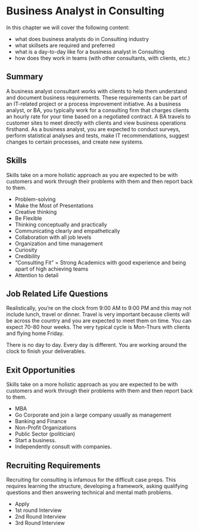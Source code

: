 # Business Analyst in Consulting {-}

In this chapter we will cover the following content:

- what does business analysts do in Consulting industry
- what skillsets are required and preferred
- what is a day-to-day like for a business analyst in Consulting
- how does they work in teams (with other consultants, with clients, etc.)

## Summary {-}

A business analyst consultant works with clients to help them understand and document business requirements. These requirements can be part of an IT-related project or a process improvement initiative. As a business analyst, or BA, you typically work for a consulting firm that charges clients an hourly rate for your time based on a negotiated contract. A BA travels to customer sites to meet directly with clients and view business operations firsthand. As a business analyst, you are expected to conduct surveys, perform statistical analyses and tests, make IT recommendations, suggest changes to certain processes, and create new systems.

## Skills {-}
Skills take on a more holistic approach as you are expected to be with customers and work through their problems with them and then report back to them.

 * Problem-solving
 * Make the Most of Presentations
 * Creative thinking
 * Be Flexible
 * Thinking conceptually and practically
 * Communicating clearly and empathetically
 * Collaboration with all job levels
 * Organization and time management
 * Curiosity
 * Credibility
 * “Consulting Fit” = Strong Academics with good experience and being apart of high achieving teams
 * Attention to detail


## Job Related Life Questions {-}

Realistically, you’re on the clock from 9:00 AM to 9:00 PM and this may not include lunch, travel or dinner. Travel is very important because clients will be across the country and you are expected to meet them on time. 
You can expect 70-80 hour weeks. The very typical cycle is Mon-Thurs with clients and flying home Friday. 

There is no day to day. Every day is different. You are working around the clock to finish your deliverables.


## Exit Opportunities {-}
Skills take on a more holistic approach as you are expected to be with customers and work through their problems with them and then report back to them.

 * MBA
 * Go Corporate and join a large company usually as management
 * Banking and Finance
 * Non-Profit Organizations
 * Public Sector (politician)
 * Start a business.
 * Independently consult with companies.
 
## Recruiting Requirements {-}
Recruiting for consulting is infamous for the difficult case preps. This requires learning the structure, developing a framework, asking qualifying questions and then answering technical and mental math problems.

 * Apply 
 * 1st round Interview
 * 2nd Round Interview
 * 3rd Round Interview
